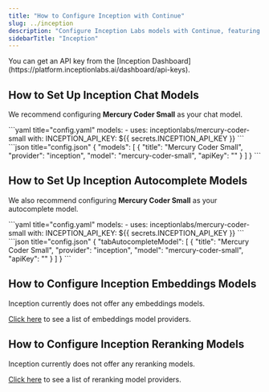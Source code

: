 ```yaml
---
title: "How to Configure Inception with Continue"
slug: ../inception
description: "Configure Inception Labs models with Continue, featuring Mercury Coder Small for both chat and autocomplete functions, optimized for programming and code generation tasks"
sidebarTitle: "Inception"
---
```


<Info>
  You can get an API key from the [Inception
  Dashboard](https://platform.inceptionlabs.ai/dashboard/api-keys).
</Info>

## How to Set Up Inception Chat Models

We recommend configuring **Mercury Coder Small** as your chat model.

<Tabs>
  <Tab title="YAML">
  ```yaml title="config.yaml"
  models:
    - uses: inceptionlabs/mercury-coder-small
      with:
        INCEPTION_API_KEY: ${{ secrets.INCEPTION_API_KEY }}
  ```
  </Tab>
  <Tab title="JSON">
  ```json title="config.json"
  {
    "models": [
      {
        "title": "Mercury Coder Small",
        "provider": "inception",
        "model": "mercury-coder-small",
        "apiKey": "<INCEPTION_API_KEY>"
      }
    ]
  }
  ```
  </Tab>
</Tabs>

## How to Set Up Inception Autocomplete Models

We also recommend configuring **Mercury Coder Small** as your autocomplete model.

<Tabs>
  <Tab title="YAML">
  ```yaml title="config.yaml"
  models:
    - uses: inceptionlabs/mercury-coder-small
      with:
        INCEPTION_API_KEY: ${{ secrets.INCEPTION_API_KEY }}
  ```
  </Tab>
  <Tab title="JSON">
  ```json title="config.json"
  {
    "tabAutocompleteModel": [
      {
        "title": "Mercury Coder Small",
        "provider": "inception",
        "model": "mercury-coder-small",
        "apiKey": "<INCEPTION_API_KEY>"
      }
    ]
  }
  ```
  </Tab>
</Tabs>

## How to Configure Inception Embeddings Models

Inception currently does not offer any embeddings models.

[Click here](../../model-roles/embeddings.mdx) to see a list of embeddings model providers.

## How to Configure Inception Reranking Models

Inception currently does not offer any reranking models.

[Click here](../../model-roles/reranking.mdx) to see a list of reranking model providers.

